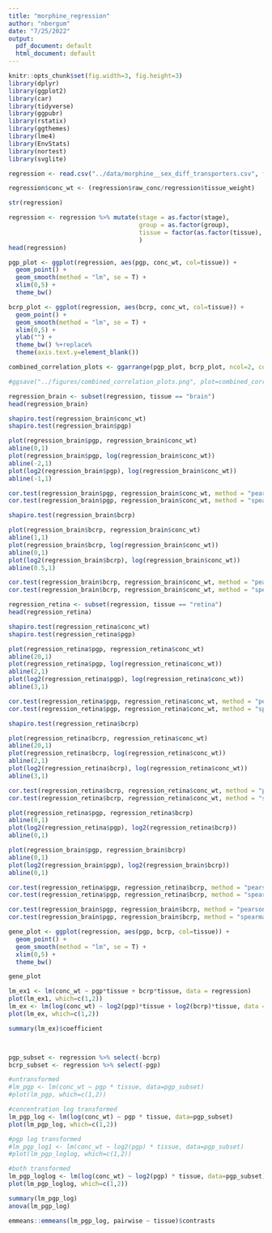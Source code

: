 ---
title: "morphine_regression"
author: "nbergum"
date: "7/25/2022"
output:
  pdf_document: default
  html_document: default
---

```{r setup, include=FALSE}
knitr::opts_chunk$set(fig.width=3, fig.height=3) 
library(dplyr)
library(ggplot2)
library(car)
library(tidyverse)
library(ggpubr)
library(rstatix)
library(ggthemes)
library(lme4)
library(EnvStats)
library(nortest)
library(svglite)
```

```{r}
regression <- read.csv("../data/morphine__sex_diff_transporters.csv", fileEncoding = 'UTF-8-BOM')

regression$conc_wt <- (regression$raw_conc/regression$tissue_weight)

str(regression)

regression <- regression %>% mutate(stage = as.factor(stage),
                                    group = as.factor(group),
                                    tissue = factor(as.factor(tissue), c("retina", "brain"))
                                    )
head(regression)
```

```{r}
pgp_plot <- ggplot(regression, aes(pgp, conc_wt, col=tissue)) +
  geom_point() +
  geom_smooth(method = "lm", se = T) +
  xlim(0,5) +
  theme_bw()

bcrp_plot <- ggplot(regression, aes(bcrp, conc_wt, col=tissue)) +
  geom_point() +
  geom_smooth(method = "lm", se = T) +
  xlim(0,5) +
  ylab("") +
  theme_bw() %+replace%
  theme(axis.text.y=element_blank())

combined_correlation_plots <- ggarrange(pgp_plot, bcrp_plot, ncol=2, common.legend = TRUE, legend="bottom")

#ggsave("../figures/combined_correlation_plots.png", plot=combined_correlation_plots, width=6, height =4)
```

```{r}
regression_brain <- subset(regression, tissue == "brain")
head(regression_brain)

shapiro.test(regression_brain$conc_wt)
shapiro.test(regression_brain$pgp)

plot(regression_brain$pgp, regression_brain$conc_wt)
abline(0,1)
plot(regression_brain$pgp, log(regression_brain$conc_wt))
abline(-2,1)
plot(log2(regression_brain$pgp), log(regression_brain$conc_wt))
abline(-1,1)

cor.test(regression_brain$pgp, regression_brain$conc_wt, method = "pearson")
cor.test(regression_brain$pgp, regression_brain$conc_wt, method = "spearman")
```

```{r}
shapiro.test(regression_brain$bcrp)

plot(regression_brain$bcrp, regression_brain$conc_wt)
abline(1,1)
plot(regression_brain$bcrp, log(regression_brain$conc_wt))
abline(0,1)
plot(log2(regression_brain$bcrp), log(regression_brain$conc_wt))
abline(0.5,1)

cor.test(regression_brain$bcrp, regression_brain$conc_wt, method = "pearson")
cor.test(regression_brain$bcrp, regression_brain$conc_wt, method = "spearman")
```

```{r}
regression_retina <- subset(regression, tissue == "retina")
head(regression_retina)

shapiro.test(regression_retina$conc_wt)
shapiro.test(regression_retina$pgp)

plot(regression_retina$pgp, regression_retina$conc_wt)
abline(20,1)
plot(regression_retina$pgp, log(regression_retina$conc_wt))
abline(2,1)
plot(log2(regression_retina$pgp), log(regression_retina$conc_wt))
abline(3,1)

cor.test(regression_retina$pgp, regression_retina$conc_wt, method = "pearson")
cor.test(regression_retina$pgp, regression_retina$conc_wt, method = "spearman")
```

```{r}
shapiro.test(regression_retina$bcrp)

plot(regression_retina$bcrp, regression_retina$conc_wt)
abline(20,1)
plot(regression_retina$bcrp, log(regression_retina$conc_wt))
abline(2,1)
plot(log2(regression_retina$bcrp), log(regression_retina$conc_wt))
abline(3,1)

cor.test(regression_retina$bcrp, regression_retina$conc_wt, method = "pearson")
cor.test(regression_retina$bcrp, regression_retina$conc_wt, method = "spearman")
```



```{r}
plot(regression_retina$pgp, regression_retina$bcrp)
abline(0,1)
plot(log2(regression_retina$pgp), log2(regression_retina$bcrp))
abline(0,1)

plot(regression_brain$pgp, regression_brain$bcrp)
abline(0,1)
plot(log2(regression_brain$pgp), log2(regression_brain$bcrp))
abline(0,1)

cor.test(regression_retina$pgp, regression_retina$bcrp, method = "pearson")
cor.test(regression_retina$pgp, regression_retina$bcrp, method = "spearman")

cor.test(regression_brain$pgp, regression_brain$bcrp, method = "pearson")
cor.test(regression_brain$pgp, regression_brain$bcrp, method = "spearman")

gene_plot <- ggplot(regression, aes(pgp, bcrp, col=tissue)) +
  geom_point() +
  geom_smooth(method = "lm", se = T) +
  xlim(0,5) +
  theme_bw()

gene_plot
```




```{r}
lm_ex1 <- lm(conc_wt ~ pgp*tissue + bcrp*tissue, data = regression)
plot(lm_ex1, which=c(1,2))
lm_ex <- lm(log(conc_wt) ~ log2(pgp)*tissue + log2(bcrp)*tissue, data = regression)
plot(lm_ex, which=c(1,2))

summary(lm_ex)$coefficient



pgp_subset <- regression %>% select(-bcrp)
bcrp_subset <- regression %>% select(-pgp)

#untransformed
#lm_pgp <- lm(conc_wt ~ pgp * tissue, data=pgp_subset)
#plot(lm_pgp, which=c(1,2))

#concentration log transformed
lm_pgp_log <- lm(log(conc_wt) ~ pgp * tissue, data=pgp_subset)
plot(lm_pgp_log, which=c(1,2))

#pgp log transformed
#lm_pgp_log1 <- lm(conc_wt ~ log2(pgp) * tissue, data=pgp_subset)
#plot(lm_pgp_loglog, which=c(1,2))

#both transformed
lm_pgp_loglog <- lm(log(conc_wt) ~ log2(pgp) * tissue, data=pgp_subset)
plot(lm_pgp_loglog, which=c(1,2))

summary(lm_pgp_log)
anova(lm_pgp_log)

emmeans::emmeans(lm_pgp_log, pairwise ~ tissue)$contrasts
```
